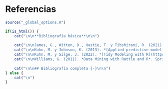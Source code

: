 # Referencias {-}

```r
source("_global_options.R")
```

<!-- 
Pendiente: 
Cambiar encabezado páginas referencias
Añadir sección enlaces en html y en preamble
-->

```r
if(is_html()) {
    cat("\n\n**Bibliografía básica**\n\n")
    
    cat("\n\nJames, G., Witten, D., Hastie, T. y Tibshirani, R. (2021). *[An Introduction to Statistical Learning: with Aplications in R, Segunda Edición](https://www.statlearning.com)*. Springer.\n\n")
    cat("\n\nKuhn, M. y Johnson, K. (2013). *[Applied predictive modeling](http://appliedpredictivemodeling.com)*. Springer.\n\n")
    cat("\n\nKuhn, M. y Silge, J. (2022). *[Tidy Modeling with R](https://www.tmwr.org)*. [O'Reill](https://amzn.to/35Hn96s).\n\n")
    cat("\n\nWilliams, G. (2011). *Data Mining with Rattle and R*. Springer.\n\n")
    
    cat("\n\n## Bibliografía completa {-}\n\n")
} else {
    cat("\n")  
}

```
